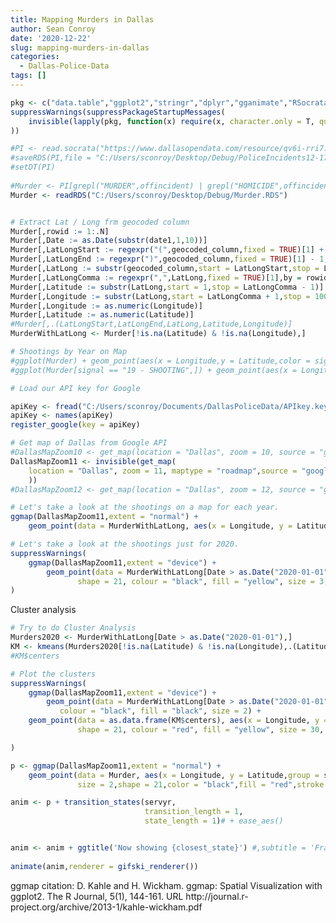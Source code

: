 ```yaml
---
title: Mapping Murders in Dallas
author: Sean Conroy
date: '2020-12-22'
slug: mapping-murders-in-dallas
categories:
  - Dallas-Police-Data
tags: []
---
```



```r
pkg <- c("data.table","ggplot2","stringr","dplyr","gganimate","RSocrata","ggmap")
suppressWarnings(suppressPackageStartupMessages(
    invisible(lapply(pkg, function(x) require(x, character.only = T, quietly = T)))
))

#PI <- read.socrata("https://www.dallasopendata.com/resource/qv6i-rri7.csv")
#saveRDS(PI,file = "C:/Users/sconroy/Desktop/Debug/PoliceIncidents12-17-20.RDS")
#setDT(PI)
 
#Murder <- PI[grepl("MURDER",offincident) | grepl("HOMICIDE",offincident),]
Murder <- readRDS("C:/Users/sconroy/Desktop/Debug/Murder.RDS")


# Extract Lat / Long frm geocoded column
Murder[,rowid := 1:.N]
Murder[,Date := as.Date(substr(date1,1,10))]
Murder[,LatLongStart := regexpr("(",geocoded_column,fixed = TRUE)[1] + 1,by = rowid]
Murder[,LatLongEnd := regexpr(")",geocoded_column,fixed = TRUE)[1] - 1,by = rowid]
Murder[,LatLong := substr(geocoded_column,start = LatLongStart,stop = LatLongEnd)]
Murder[,LatLongComma := regexpr(",",LatLong,fixed = TRUE)[1],by = rowid]
Murder[,Latitude := substr(LatLong,start = 1,stop = LatLongComma - 1)]
Murder[,Longitude := substr(LatLong,start = LatLongComma + 1,stop = 1000)]
Murder[,Longitude := as.numeric(Longitude)]
Murder[,Latitude := as.numeric(Latitude)]
#Murder[,.(LatLongStart,LatLongEnd,LatLong,Latitude,Longitude)]
MurderWithLatLong <- Murder[!is.na(Latitude) & !is.na(Longitude),]

# Shootings by Year on Map
#ggplot(Murder) + geom_point(aes(x = Longitude,y = Latitude,color = signal)) + facet_wrap(~ servyr) + ylab(NULL)
#ggplot(Murder[signal == "19 - SHOOTING",]) + geom_point(aes(x = Longitude,y = Latitude)) + facet_wrap(~ servyr) + ylab(NULL)

```

```r
# Load our API key for Google

apiKey <- fread("C:/Users/sconroy/Documents/DallasPoliceData/APIkey.key")
apiKey <- names(apiKey)
register_google(key = apiKey)

# Get map of Dallas from Google API
#DallasMapZoom10 <- get_map(location = "Dallas", zoom = 10, source = "google")
DallasMapZoom11 <- invisible(get_map(
    location = "Dallas", zoom = 11, maptype = "roadmap",source = "google",messaging = FALSE
    ))
#DallasMapZoom12 <- get_map(location = "Dallas", zoom = 12, source = "google")
```


```r
# Let's take a look at the shootings on a map for each year.
ggmap(DallasMapZoom11,extent = "normal") + 
    geom_point(data = MurderWithLatLong, aes(x = Longitude, y = Latitude), size = 1) + facet_wrap(~ servyr)

# Let's take a look at the shootings just for 2020.
suppressWarnings(
    ggmap(DallasMapZoom11,extent = "device") + 
        geom_point(data = MurderWithLatLong[Date > as.Date("2020-01-01"),], aes(x = Longitude, y = Latitude), 
               shape = 21, colour = "black", fill = "yellow", size = 3, stroke = 2)
)

```

Cluster analysis
```r
# Try to do Cluster Analysis
Murders2020 <- MurderWithLatLong[Date > as.Date("2020-01-01"),]
KM <- kmeans(Murders2020[!is.na(Latitude) & !is.na(Longitude),.(Latitude,Longitude)],centers = 10)
#KM$centers

# Plot the clusters
suppressWarnings(
    ggmap(DallasMapZoom11,extent = "device") + 
        geom_point(data = MurderWithLatLong[Date > as.Date("2020-01-01"),], aes(x = Longitude, y = Latitude), 
           colour = "black", fill = "black", size = 2) + 
    geom_point(data = as.data.frame(KM$centers), aes(x = Longitude, y = Latitude), 
               shape = 21, colour = "red", fill = "yellow", size = 30, stroke = 2,alpha = 0.3)

)
```


```r

p <- ggmap(DallasMapZoom11,extent = "normal") +
    geom_point(data = Murder, aes(x = Longitude, y = Latitude,group = seq_along(servyr)), 
               size = 2,shape = 21,color = "black",fill = "red",stroke = 1)

anim <- p + transition_states(servyr,
                              transition_length = 1,
                              state_length = 1)# + ease_aes()


anim <- anim + ggtitle('Now showing {closest_state}') #,subtitle = 'Frame {frame} of {nframes}')
    
animate(anim,renderer = gifski_renderer())
```

ggmap citation:
D. Kahle and H. Wickham. ggmap: Spatial Visualization with ggplot2. The R Journal, 5(1), 144-161.
URL http://journal.r-project.org/archive/2013-1/kahle-wickham.pdf